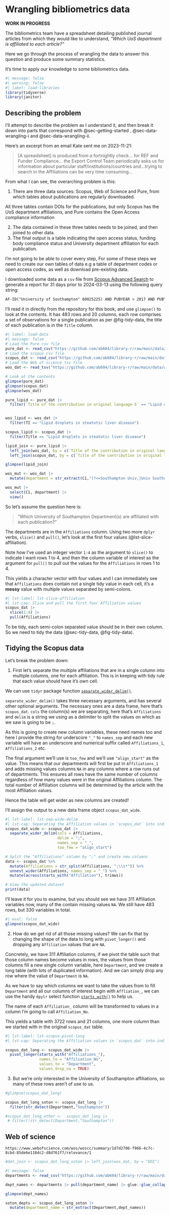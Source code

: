 # Wrangling bibliometrics data {#sec-wrangling-bibliometrics-data}

**WORK IN PROGRESS**

::: {#bibliometrics-summary .callout-important .unnumbered title="Summary" appearance="simple" icon="false"}
The bibliometrics team have a spreadsheet detailing published journal articles from which they would like to understand, *"Which UoS department is affiliated to each article?"*

Here we go through the process of wrangling the data to answer this question and produce some summary statistics.
:::

It's time to apply our knowledge to some bibliometrics data.

```r
#| message: false
#| warning: false
#| label: load-libraries
library(tidyverse)
library(janitor)
```

## Describing the problem

I'll attempt to describe the problem as I understand it, and then break it down into parts that correspond with @sec-getting-started , @sec-data-wrangling-i and @sec-data-wrangling-ii.

Here's an excerpt from an email Kate sent me on 2023-11-21:

> \[A spreadsheet\] is produced from a fortnightly check... for REF and Funder Compliance... the Export Control Team periodically asks us for information about particular staff/institutions/countries and...trying to search in the Affiliations can be very time consuming...

From what I can see, the overarching problem is this:

:::{.callout-note appearance="simple" icon="false"}
1. There are three data sources: Scopus, Web of Science and Pure, from which tables about publications are regularly downloaded.

All three tables contain DOIs for the publications, but only Scopus has the UoS department affiliations, and Pure contains the Open Access compliance information

2. The data contained in these three tables needs to be joined, and then joined to other data.
3. The final output is a table indicating the open access status, funding body compliance status and University department affiliation for each publication.
:::

I'm not going to be able to cover every step, For some of these steps we need to create our own tables of data e.g a table of department codes or open access codes, as well as download pre-existing data. 

I downloaded some data as a `csv` file from [Scopus Advanced Search](https://www.scopus.com/search/form.uri?display=advanced) to generate a report for 31 days prior to 2024-03-13 using the following query string:

```markdown
AF-ID("University of Southampton" 60025225) AND PUBYEAR > 2017 AND PUBYEAR < 2025 AND ( LIMIT-TO ( DOCTYPE,"ar" ) OR LIMIT-TO ( DOCTYPE,"re" ) OR LIMIT-TO ( DOCTYPE,"cp" ) OR LIMIT-TO ( DOCTYPE,"ed" ) OR LIMIT-TO ( DOCTYPE,"le" ) ) AND RECENT(31)
```

I'll read it in directly from the repository for this book, and use `glimpse()` to look at the contents. It has 483 rows and 20 columns, each row comprises a set of observations for a single publication as per @fig-tidy-data, the title of each publication is in the `Title` column.

```r
#| label: load-data
#| message: false
# Load the Pure csv file
pure_dat <- read_csv("https://github.com/ab604/library-r/raw/main/data/pure-2024-03-26.csv")
# Load the scopus csv file
scopus_dat <- read_csv("https://github.com/ab604/library-r/raw/main/data/scopus-2024-03-13.csv")
# Load the Web of science tsv file
wos_dat <- read_tsv("https://github.com/ab604/library-r/raw/main/data/web-of-science-2024-03-26.tsv")

# Look at the contents
glimpse(pure_dat)
glimpse(scopus_dat)
glimpse(wos_dat)
```

```r
pure_lipid <- pure_dat |> 
  filter(`Title of the contribution in original language-5` == "Lipid droplets in steatotic liver disease") 


wos_lipid <- wos_dat |> 
  filter(TI == "Lipid droplets in steatotic liver disease")

scopus_lipid <- scopus_dat |> 
  filter(Title == "Lipid droplets in steatotic liver disease")

lipid_join <- pure_lipid |> 
  left_join(wos_dat, by = c(`Title of the contribution in original language-5` = "TI")) |> 
  left_join(scopus_dat, by = c(`Title of the contribution in original language-5` = "Title"))

glimpse(lipid_join)
```


```r
wos_mut <- wos_dat |> 
  mutate(department = str_extract(C1,"(?<=Southampton Univ,|Univ Southampton,|Univ Hosp Southampton NHS Fdn Trust,)(.*?)(?=, )"))

wos_mut |> 
  select(C1, department) |> 
  view()
```


So let's assume the question here is:

> "Which University of Southampton Department(s) are affiliated with each publication?"

The departments are in the `Affiliations` column. Using two more `dplyr` verbs, `slice()` and `pull()`, let's look at the first four values (@lst-slice-affiliation).

::: {.callout-note appearance="simple" icon="false"}
Note how I've used an integer vector `1:4` as the argument to `slice()` to indicate I want rows 1 to 4, and then the column variable of interest as the argument for `pull()` to pull out the values for the `Affiliations` in rows 1 to 4.
:::

This yields a character vector with four values and I can immediately see that `Affiliations` does contain not a single tidy value in each cell, it's a **messy** value with multiple values separated by semi-colons.

```r
#| lst-label: lst-slice-affiliation
#| lst-cap: Slice and pull the first four Affiliation values 
scopus_dat |>         
  slice(1:4) |>       
  pull(Affiliations)  
```

To be tidy, each semi-colon separated value should be in their own column. So we need to tidy the data (@sec-tidy-data, @fig-tidy-data).

## Tidying the Scopus data

Let's break the problem down:

1.  First let's separate the multiple affiliations that are in a single column into multiple columns, one for each affiliation. This is in keeping with tidy rule that each value should have it's own cell.

We can use `tidyr` package function [`separate_wider_delim()`](https://tidyr.tidyverse.org/reference/separate_wider_delim.html).

`separate_wider_delim()` takes three necessary arguments, and has several other optional arguments. The necessary ones are a data frame, here that's `scopus_dat`. `cols` the column(s) we are separating, here that's `Affiliations` and `delim` is a string we using as a delimiter to split the values on which as we saw is going to be `;`.

As this is going to create new column variables, these need names too and here I provide the string for underscore `"_"` to `names_sep` and each new variable will have an underscore and numerical suffix called `Affiliations_1`, `Affiliations_2` etc.

The final argument we'll use is `too_few` and we'll use `"align_start"` as the value. This means that our departments will first be put in `Affiliations_1` and adds missing values columns `NA` in any columns where a row runs out of departments. This ensures all rows have the same number of columns regardless of how many values were in the original Affiliations column. The total number of Affiliation columns will be determined by the article with the most Affiliation values. 

Hence the table will get wider as new columns are created!

I'll assign the output to a new data frame object `scopus_dat_wide`.

```r
#| lst-label: lst-sep-wide-delim
#| lst-cap: Separating the Affiliation values in `scopus_dat` into individual columns using `separate_wider_delim()`. 
scopus_dat_wide <- scopus_dat |> 
  separate_wider_delim(cols = Affiliations, 
                       delim = ";", 
                       names_sep = "_", 
                       too_few = "align_start")
```

```r
# Split the "Affiliations" column by ";" and create new columns
data <- scopus_dat %>%
  mutate(Affiliations = str_split(Affiliations, ";\\s*")) %>%
  unnest_wider(Affiliations, names_sep = "_") %>%
  mutate(across(starts_with("Affiliation"), trimws))

# View the updated dataset
print(data)
```


I'll leave it for you to examine, but you should see we have 311 Affiliation variables now, many of the contain missing values `NA`. We still have 483 rows, but 330 variables in total.

```r
#| eval: false
glimpse(scopus_dat_wide) 
```

2. How do we get rid of all those missing values? We can fix that by changing the shape of the data to long with `pivot_longer()` and dropping any `Affiliation` values that are `NA`.

Concretely, we have 311 Affiliation columns, if we pivot the table such that those column names become values in rows, the values from those columns fill a new single column variable, here `Department`, and we create a long table (with lots of duplicated information). And we can simply drop any row where the value of `Department` is `NA`.

As we have to say which columns we want to take the values from to fill `Department` and all our columns of interest begin with `Affliation_`, we can use the handy `dpylr` select function [`starts_with()`](https://dplyr.tidyverse.org/reference/select.html) to help us.

The name of each `Affiliation_` column will be transformed to values in a column I'm going to call `Affiliation_No`.

This yields a table with 3722 rows and 21 columns, one more column than we started with in the original `scopus_dat` table.

```r
#| lst-label: lst-scopus-pivot-long
#| lst-cap: Separating the Affiliation values in `scopus_dat` into individual columns using `separate_wider_delim()`. 

scopus_dat_long <- scopus_dat_wide |> 
  pivot_longer(starts_with("Affiliations_"),
               names_to = "Affiliation_No", 
               values_to = "Department", 
               values_drop_na = TRUE)
```

3. But we're only interested in the University of Southampton affiliations, so many of these rows aren't of use to us.

```r
#glimpse(scopus_dat_long)

scopus_dat_long_soton <- scopus_dat_long |> 
  filter(str_detect(Department,"Southampton"))

#scopus_dat_long_other <-  scopus_dat_long |> 
 # filter(!str_detect(Department,"Southampton"))
```
## Web of science

`https://www.webofscience.com/wos/woscc/summary/1d7d2706-f966-4c7c-8cbd-85de6e118dc2-d8d761f7/relevance/1`

```r
#dat_join <- scopus_dat_long_soton |> left_join(wos_dat, by = "DOI")
```


```r
#| message: false
departments <- read_csv("https://github.com/ab604/library-r/raw/main/data/faculty-and-department-codes-2024-03-18.csv")

dept_names <- departments |> pull(department_name) |> glue::glue_collapse(sep = "|")

glimpse(dept_names)

soton_depts <- scopus_dat_long_soton |> 
  mutate(department_name = str_extract(Department,dept_names))
```
